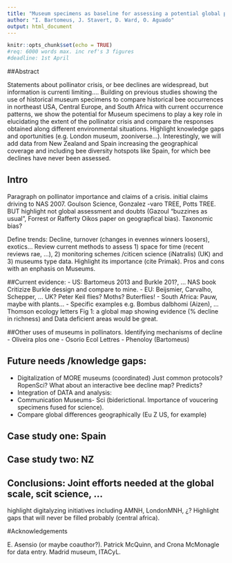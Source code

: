 ```yaml
---
title: "Museum specimens as baseline for assessing a potential global pollinator crisis"
author: "I. Bartomeus, J. Stavert, D. Ward, O. Aguado"
output: html_document
---
```


```r
knitr::opts_chunk$set(echo = TRUE)
#req: 6000 words max. inc ref's 3 figures
#deadline: 1st April
```

##Abstract

Statements about pollinator crisis, or bee declines are widespread, but information is currenti limiting....
Building on previous studies showing the use of historical museum specimens to compare historical bee occurrences in northeast USA, Central Europe, and South Africa with current occurrence patterns, we show the potential for Museum specimens to play a key role in elucidating the extent of the pollinator crisis and compare the responses obtained along different environmental situations. Highlight knowledge gaps and oportunities (e.g. London museum, zooniverse...). Interestingly, we will add data from New Zealand and Spain increasing the geographical coverage and including bee diversity hotspots like Spain, for which bee declines have never been assessed.


## Intro

Paragraph on pollinator importance and claims of a crisis. initial claims driving to NAS 2007.  Goulson Science, Gonzalez -varo TREE, Potts TREE. BUT highlight not global assessment and doubts (Gazoul "buzzines as usual", Forrest or Rafferty Oikos paper on geograpfical bias). Taxonomic bias?

Define trends: Decline, turnover (changes in evennes winners loosers), exotics... Review current methods to assess 1) space for time (recent reviews rae, ...), 2) monitoring schemes /citicen science (iNatralis) (UK) and 3) museums type data. Highlight its importance (cite Primak). Pros and cons with an enphasis on Museums. 

##Current evidence:
- US: Bartomeus 2013 and Burkle 201?, ... NAS book Critizize Burkle dessign and compare to mine.
- EU: Beijsmier, Carvalho, Schepper, ... UK? Peter Keil flies? Moths? Buterflies!
- South Africa: Pauw, maybe with plants...
- Specific examples e.g. Bombus dalbhomi (Aizen), ... Thomson ecology letters
 Fig 1: a global map showing evidence (% decline in richness) and Data deficient areas would be great.

##Other uses of museums in pollinators. Identifying mechanisms of decline
- Oliveira plos one 
- Osorio Ecol Lettres
- Phenoloy (Bartomeus)

## Future needs /knowledge gaps:
- Digitalization of MORE museums (coordinated) Just common protocols? RopenSci? What about an interactive bee decline map? Predicts?
- Integration of DATA and analysis:
- Communication Museums- Sci (biderictional. Importance of voucering specimens fused for science).
- Compare global differences geographically (Eu Z US, for example)

## Case study one: Spain

## Case study two: NZ

## Conclusions: Joint efforts needed at the global scale, scit science, ...

highlight digitalyzing initiatives including AMNH, LondonMNH, ¿? Highlight gaps that will never be filled probably (central africa).


#Acknowledgements

E. Asensio (or maybe coauthor?). Patrick McQuinn, and Crona McMonagle for data entry. Madrid museum, ITACyL.
